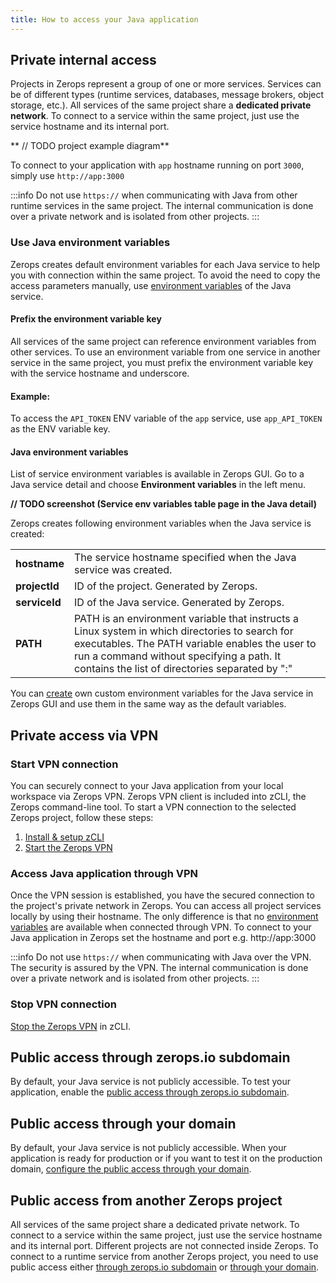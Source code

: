 ```yaml
---
title: How to access your Java application
---
```


## Private internal access
Projects in Zerops represent a group of one or more services.
Services can be of different types (runtime services, databases, message brokers, object storage, etc.). All services of the same project share a **dedicated private network**. To connect to a service within the same project, just use the service hostname and its internal port.

** // TODO project example diagram**

To connect to your application with `app` hostname running on port `3000`, simply use `http://app:3000`

:::info
Do not use <code>https://</code> when communicating with Java from other runtime services in the same project. The internal communication is done over a private network and is isolated from other projects.
:::

### Use Java environment variables
Zerops creates default environment variables for each Java service to help you with connection within the same project. To avoid the need to copy the access parameters manually, use [environment variables](/java/how-to/env-variables#env-variable-restrictions) of the Java service.

#### Prefix the environment variable key

All services of the same project can reference environment variables from other services. To use an environment variable from one service in another service in the same project, you must prefix the environment variable key with the service hostname and underscore.

#### Example:
To access the `API_TOKEN` ENV variable of the `app` service, use `app_API_TOKEN` as the ENV variable key.

#### Java environment variables

List of service environment variables is available in Zerops GUI. Go to a Java service detail and choose **Environment variables** in the left menu.

**// TODO screenshot (Service env variables table page in the Java detail)**

Zerops creates following environment variables when the Java service is created:

<table>
<tbody>
	<tr>
		<td><b>hostname</b></td>
        <td>The service hostname specified when the Java service was created.</td>
    </tr>
    <tr>
		<td><b>projectId</b></td>
        <td>ID of the project. Generated by Zerops.</td>
    </tr>
    <tr>
		<td><b>serviceId</b></td>
        <td>ID of the Java service. Generated by Zerops.</td>
    </tr>
    <tr>
		<td><b>PATH</b></td>
        <td>PATH is an environment variable that instructs a Linux system in which directories to search for executables. The PATH variable enables the user to run a command without specifying a path. It contains the list of directories separated by ":"</td>
    </tr>
</tbody>
</table>

You can [create](/java/how-to/env-variables#set-env-variables-in-zerops-gui) own custom environment variables for the Java service in Zerops GUI and use them in the same way as the default variables.

## Private access via VPN
### Start VPN connection
You can securely connect to your Java application from your local workspace via Zerops VPN. Zerops VPN client is included into zCLI, the Zerops command-line tool. To start a VPN connection to the selected Zerops project, follow these steps:

1. [Install & setup zCLI](/references/cli)
2. [Start the Zerops VPN](/references/vpn#start-the-vpn)

### Access Java application through VPN

Once the VPN session is established, you have the secured connection to the project's private network in Zerops. You can access all project services locally by using their hostname. The only difference is that no [environment variables](/java/how-to/env-variables) are available when connected through VPN. To connect to your Java application in Zerops set the hostname and port e.g. http://app:3000

:::info
Do not use <code>https://</code> when communicating with Java over the VPN. The security is assured by the VPN. The internal communication is done over a private network and is isolated from other projects.
:::

### Stop VPN connection
[Stop the Zerops VPN](/references/vpn#stop-the-vpn) in zCLI.

## Public access through zerops.io subdomain
By default, your Java service is not publicly accessible. To test your application, enable the [public access through zerops.io subdomain](/references/public-access#public-access-through-zeropsio-subdomain).

## Public access through your domain
By default, your Java service is not publicly accessible. When your application is ready for production or if you want to test it on the production domain, [configure the public access through your domain](/references/public-access#public-access-through-your-domain).

## Public access from another Zerops project
All services of the same project share a dedicated private network. To connect to a service within the same project, just use the service hostname and its internal port. Different projects are not connected inside Zerops. To connect to a runtime service from another Zerops project, you need to use public access either [through zerops.io subdomain](/references/public-access#public-access-through-zeropsio-subdomain) or [through your domain](/references/public-access#public-access-through-your-domain).









